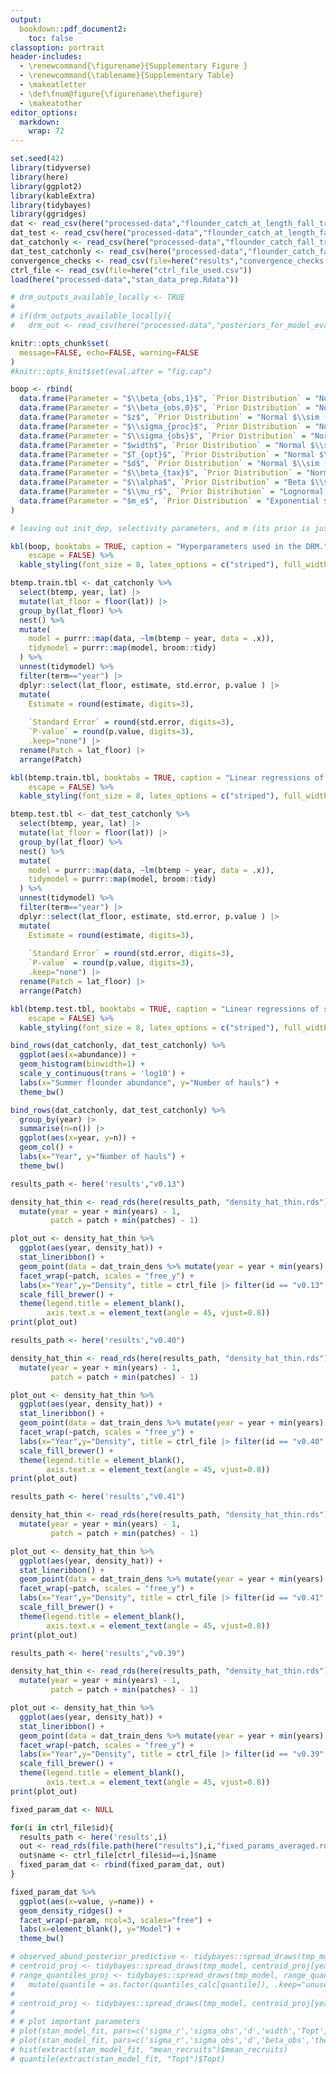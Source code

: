 ```yaml
---
output: 
  bookdown::pdf_document2:
    toc: false
classoption: portrait 
header-includes: 
  - \renewcommand{\figurename}{Supplementary Figure }
  - \renewcommand{\tablename}{Supplementary Table}
  - \makeatletter 
  - \def\fnum@figure{\figurename\thefigure}
  - \makeatother
editor_options: 
  markdown: 
    wrap: 72
---
```


```r
set.seed(42)
library(tidyverse)
library(here)
library(ggplot2)
library(kableExtra)
library(tidybayes)
library(ggridges)
dat <- read_csv(here("processed-data","flounder_catch_at_length_fall_training.csv"))
dat_test <- read_csv(here("processed-data","flounder_catch_at_length_fall_testing.csv"))
dat_catchonly <- read_csv(here("processed-data","flounder_catch_fall_training.csv"))
dat_test_catchonly <- read_csv(here("processed-data","flounder_catch_fall_testing.csv"))
convergence_checks <- read_csv(file=here("results","convergence_checks.csv"))
ctrl_file <- read_csv(file=here("ctrl_file_used.csv"))
load(here("processed-data","stan_data_prep.Rdata"))

# drm_outputs_available_locally <- TRUE
# 
# if(drm_outputs_available_locally){
#   drm_out <- read_csv(here("processed-data","posteriors_for_model_evaluation.csv")) }
```

```r
knitr::opts_chunk$set(
  message=FALSE, echo=FALSE, warning=FALSE
)
#knitr::opts_knit$set(eval.after = "fig.cap")
```


```r
boop <- rbind(
  data.frame(Parameter = "$\\beta_{obs,1}$", `Prior Distribution` = "Normal $\\sim (0.001, 0.1)$"),
  data.frame(Parameter = "$\\beta_{obs,0}$", `Prior Distribution` = "Normal $\\sim (-100, 4)$"),
  data.frame(Parameter = "$z$", `Prior Distribution` = "Normal $\\sim (0, 1)$"),
  data.frame(Parameter = "$\\sigma_{proc}$", `Prior Distribution` = "Normal $\\sim (0.2, 0.1)$"),
  data.frame(Parameter = "$\\sigma_{obs}$", `Prior Distribution` = "Normal $\\sim (0.21, 0.2)$"),
  data.frame(Parameter = "$width$", `Prior Distribution` = "Normal $\\sim (4, 2)$"),
  data.frame(Parameter = "$T_{opt}$", `Prior Distribution` = "Normal $\\sim (18, 2)$"),
  data.frame(Parameter = "$d$", `Prior Distribution` = "Normal $\\sim (0.01, 0.1)$"),
  data.frame(Parameter = "$\\beta_{tax}$", `Prior Distribution` = "Normal $\\sim (0, 2)$"),
  data.frame(Parameter = "$\\alpha$", `Prior Distribution` = "Beta $\\sim (12, 20)$"),
  data.frame(Parameter = "$\\mu_r$", `Prior Distribution` = "Lognormal $\\sim (7, 5)$"),
  data.frame(Parameter = "$m_e$", `Prior Distribution` = "Exponential $\\sim 2.3$")
)

# leaving out init_dep, selectivity parameters, and m (its prior is just m) 

kbl(boop, booktabs = TRUE, caption = "Hyperparameters used in the DRM.",
    escape = FALSE) %>%
  kable_styling(font_size = 8, latex_options = c("striped"), full_width=TRUE)
```

```r
btemp.train.tbl <- dat_catchonly %>% 
  select(btemp, year, lat) |> 
  mutate(lat_floor = floor(lat)) |> 
  group_by(lat_floor) %>%
  nest() %>%
  mutate(
    model = purrr::map(data, ~lm(btemp ~ year, data = .x)), 
    tidymodel = purrr::map(model, broom::tidy)
  ) %>% 
  unnest(tidymodel) %>%
  filter(term=="year") |> 
  dplyr::select(lat_floor, estimate, std.error, p.value ) |> 
  mutate(
    Estimate = round(estimate, digits=3), 
    
    `Standard Error` = round(std.error, digits=3), 
    `P-value` = round(p.value, digits=3), 
    .keep="none") |> 
  rename(Patch = lat_floor) |> 
  arrange(Patch)

kbl(btemp.train.tbl, booktabs = TRUE, caption = "Linear regressions of sea bottom temperature (measured in the trawl surveys) on year within each patch during the model training interval (1972-2006). Values are rounded to three digits.",
    escape = FALSE) %>%
  kable_styling(font_size = 8, latex_options = c("striped"), full_width=TRUE)
```

```r
btemp.test.tbl <- dat_test_catchonly %>% 
  select(btemp, year, lat) |> 
  mutate(lat_floor = floor(lat)) |> 
  group_by(lat_floor) %>%
  nest() %>%
  mutate(
    model = purrr::map(data, ~lm(btemp ~ year, data = .x)), 
    tidymodel = purrr::map(model, broom::tidy)
  ) %>% 
  unnest(tidymodel) %>%
  filter(term=="year") |> 
  dplyr::select(lat_floor, estimate, std.error, p.value ) |> 
  mutate(
    Estimate = round(estimate, digits=3), 
    
    `Standard Error` = round(std.error, digits=3), 
    `P-value` = round(p.value, digits=3), 
    .keep="none") |> 
  rename(Patch = lat_floor) |> 
  arrange(Patch)

kbl(btemp.test.tbl, booktabs = TRUE, caption = "Linear regressions of sea bottom temperature (measured in the trawl surveys) on year within each patch during the model testing interval (2007-2016). Values are rounded to three digits.",
    escape = FALSE) %>%
  kable_styling(font_size = 8, latex_options = c("striped"), full_width=TRUE)
```

```r
bind_rows(dat_catchonly, dat_test_catchonly) %>% 
  ggplot(aes(x=abundance)) +
  geom_histogram(binwidth=1) +
  scale_y_continuous(trans = 'log10') +
  labs(x="Summer flounder abundance", y="Number of hauls") +
  theme_bw() 
```


```r
bind_rows(dat_catchonly, dat_test_catchonly) %>% 
  group_by(year) |> 
  summarise(n=n()) |> 
  ggplot(aes(x=year, y=n)) +
  geom_col() + 
  labs(x="Year", y="Number of hauls") +
  theme_bw() 
```

```r

results_path <- here('results',"v0.13")

density_hat_thin <- read_rds(here(results_path, "density_hat_thin.rds")) %>%  
  mutate(year = year + min(years) - 1,
         patch = patch + min(patches) - 1) 

plot_out <- density_hat_thin %>% 
  ggplot(aes(year, density_hat)) + 
  stat_lineribbon() +
  geom_point(data = dat_train_dens %>% mutate(year = year + min(years) - 1, patch = lat_floor), aes(year, mean_dens), color = "red") +
  facet_wrap(~patch, scales = "free_y") +
  labs(x="Year",y="Density", title = ctrl_file |> filter(id == "v0.13" ) |> pull(name)) + 
  scale_fill_brewer() +
  theme(legend.title = element_blank(),
        axis.text.x = element_text(angle = 45, vjust=0.8))
print(plot_out)
```

```r

results_path <- here('results',"v0.40")

density_hat_thin <- read_rds(here(results_path, "density_hat_thin.rds")) %>%  
  mutate(year = year + min(years) - 1,
         patch = patch + min(patches) - 1) 

plot_out <- density_hat_thin %>% 
  ggplot(aes(year, density_hat)) + 
  stat_lineribbon() +
  geom_point(data = dat_train_dens %>% mutate(year = year + min(years) - 1, patch = lat_floor), aes(year, mean_dens), color = "red") +
  facet_wrap(~patch, scales = "free_y") +
  labs(x="Year",y="Density", title = ctrl_file |> filter(id == "v0.40" ) |> pull(name)) + 
  scale_fill_brewer() +
  theme(legend.title = element_blank(),
        axis.text.x = element_text(angle = 45, vjust=0.8))
print(plot_out)
```

```r

results_path <- here('results',"v0.41")

density_hat_thin <- read_rds(here(results_path, "density_hat_thin.rds")) %>%  
  mutate(year = year + min(years) - 1,
         patch = patch + min(patches) - 1) 

plot_out <- density_hat_thin %>% 
  ggplot(aes(year, density_hat)) + 
  stat_lineribbon() +
  geom_point(data = dat_train_dens %>% mutate(year = year + min(years) - 1, patch = lat_floor), aes(year, mean_dens), color = "red") +
  facet_wrap(~patch, scales = "free_y") +
  labs(x="Year",y="Density", title = ctrl_file |> filter(id == "v0.41" ) |> pull(name)) + 
  scale_fill_brewer() +
  theme(legend.title = element_blank(),
        axis.text.x = element_text(angle = 45, vjust=0.8))
print(plot_out)
```


```r
results_path <- here('results',"v0.39")

density_hat_thin <- read_rds(here(results_path, "density_hat_thin.rds")) %>%  
  mutate(year = year + min(years) - 1,
         patch = patch + min(patches) - 1) 

plot_out <- density_hat_thin %>% 
  ggplot(aes(year, density_hat)) + 
  stat_lineribbon() +
  geom_point(data = dat_train_dens %>% mutate(year = year + min(years) - 1, patch = lat_floor), aes(year, mean_dens), color = "red") +
  facet_wrap(~patch, scales = "free_y") +
  labs(x="Year",y="Density", title = ctrl_file |> filter(id == "v0.39" ) |> pull(name)) + 
  scale_fill_brewer() +
  theme(legend.title = element_blank(),
        axis.text.x = element_text(angle = 45, vjust=0.8))
print(plot_out)
```

```r
fixed_param_dat <- NULL

for(i in ctrl_file$id){
  results_path <- here('results',i)
  out <- read_rds(file.path(here("results"),i,"fixed_params_averaged.rds"))
  out$name <- ctrl_file[ctrl_file$id==i,]$name
  fixed_param_dat <- rbind(fixed_param_dat, out)
}

fixed_param_dat %>% 
  ggplot(aes(x=value, y=name)) +
  geom_density_ridges() + 
  facet_wrap(~param, ncol=3, scales="free") +
  labs(x=element_blank(), y="Model") +
  theme_bw() 

# observed_abund_posterior_predictive <- tidybayes::spread_draws(tmp_model, density_obs_proj[patch,year])
# centroid_proj <- tidybayes::spread_draws(tmp_model, centroid_proj[year]) 
# range_quantiles_proj <- tidybayes::spread_draws(tmp_model, range_quantiles_proj[quantile, year]) %>%
#   mutate(quantile = as.factor(quantiles_calc[quantile]), .keep="unused") 
# 
# centroid_proj <- tidybayes::spread_draws(tmp_model, centroid_proj[year]) 
# 
# # plot important parameters 
# plot(stan_model_fit, pars=c('sigma_r','sigma_obs','d','width','Topt','beta_obs','theta_d', "beta_t"))
# plot(stan_model_fit, pars=c('sigma_r','sigma_obs','d','beta_obs','theta_d',"alpha"))
# hist(extract(stan_model_fit, "mean_recruits")$mean_recruits)
# quantile(extract(stan_model_fit, "Topt")$Topt)

```
